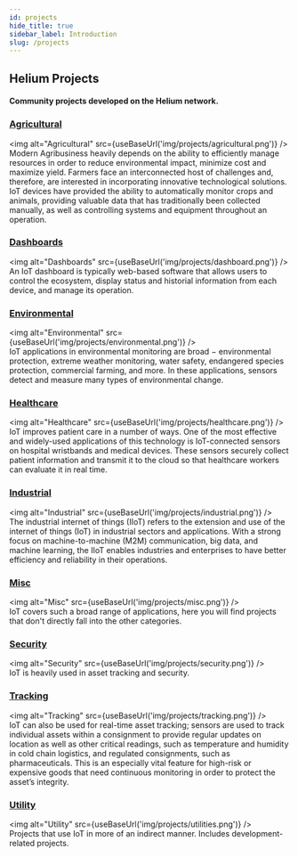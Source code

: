 ```yaml
---
id: projects 
hide_title: true
sidebar_label: Introduction
slug: /projects
---
```



## Helium Projects
#### Community projects developed on the Helium network.

### [Agricultural](/docs/projects/agricultural)
<img alt="Agricultural" src={useBaseUrl('img/projects/agricultural.png')} /><br/>
Modern Agribusiness heavily depends on the ability to efficiently manage resources in order to reduce environmental impact, minimize cost and maximize yield. Farmers face an interconnected host of challenges and, therefore, are interested in incorporating innovative technological solutions. IoT devices have provided the ability to automatically monitor crops and animals, providing valuable data that has traditionally been collected manually, as well as controlling systems and equipment throughout an operation.

### [Dashboards](/docs/projects/dashboards)
<img alt="Dashboards" src={useBaseUrl('img/projects/dashboard.png')} /><br/>
An IoT dashboard is typically web-based software that allows users to control the ecosystem, display status and historial information from each device, and manage its operation.

### [Environmental](/docs/projects/environmental)
<img alt="Environmental" src={useBaseUrl('img/projects/environmental.png')} /><br/>
IoT applications in environmental monitoring are broad − environmental protection, extreme weather monitoring, water safety, endangered species protection, commercial farming, and more. In these applications, sensors detect and measure many types of environmental change.

### [Healthcare](/docs/projects/healthcare)
<img alt="Healthcare" src={useBaseUrl('img/projects/healthcare.png')} /><br/>
IoT improves patient care in a number of ways. One of the most effective and widely-used applications of this technology is IoT-connected sensors on hospital wristbands and medical devices. These sensors securely collect patient information and transmit it to the cloud so that healthcare workers can evaluate it in real time.

### [Industrial](/docs/projects/industrial)
<img alt="Industrial" src={useBaseUrl('img/projects/industrial.png')} /><br/>
The industrial internet of things (IIoT) refers to the extension and use of the internet of things (IoT) in industrial sectors and applications. With a strong focus on machine-to-machine (M2M) communication, big data, and machine learning, the IIoT enables industries and enterprises to have better efficiency and reliability in their operations.

### [Misc](/docs/projects/misc)
<img alt="Misc" src={useBaseUrl('img/projects/misc.png')} /><br/>
IoT covers such a broad range of applications, here you will find projects that don't directly fall into the other categories.

### [Security](/docs/projects/security)
<img alt="Security" src={useBaseUrl('img/projects/security.png')} /><br/>
IoT is heavily used in asset tracking and security.

### [Tracking](/docs/projects/tracking)
<img alt="Tracking" src={useBaseUrl('img/projects/tracking.png')} /><br/>
IoT can also be used for real-time asset tracking; sensors are used to track individual assets within a consignment to provide regular updates on location as well as other critical readings, such as temperature and humidity in cold chain logistics, and regulated consignments, such as pharmaceuticals. This is an especially vital feature for high-risk or expensive goods that need continuous monitoring in order to protect the asset’s integrity.

### [Utility](/docs/projects/utility)
<img alt="Utility" src={useBaseUrl('img/projects/utilities.png')} /><br/>
Projects that use IoT in more of an indirect manner. Includes development-related projects.